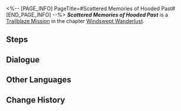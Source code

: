 <%-- [PAGE_INFO]
PageTitle=#Scattered Memories of Hooded Past#
[END_PAGE_INFO] --%>
{{Stub|Dialogue.}}
{{Mission Infobox
|id            = 1020400
|title         = 
|image         = <!--Mission Scattered Memories of Hooded Past.png-->
|type          = Trailblaze
|event_name    = 
|chapter       = Windswept Wanderlust
|requirements  = 
|summary       = <!--official mission summary from Fate's Atlas-->
|characters    = Trailblazer
|startLocation = [[<!--starting world-->]] - [[<!--starting area-->]]
|world         = <!--starting world-->
|area          = <!--starting area-->
|prev          = 
|next          = 
|exp           = 
|credits       = 
|stellarJade   = 
|other         = 
}}
'''''Scattered Memories of Hooded Past''''' is a [[Trailblaze Mission]] in the chapter [[Windswept Wanderlust]].

==Steps==


<!--
==Gameplay Notes==

--><!--
==Trial Character==

-->
==Dialogue==
{{Stub Dialogue}}


==Other Languages==
{{Other Languages
|en   = Scattered Memories of Hooded Past
|zhs  = 旧影婆娑，追思错落
|zht  = 舊影婆娑，追思錯落
|ja   = 絶えぬ影、錯綜する追思
|ko   = 아른거리는 과거, 흩어진 기억
|es   = Recuerdos difusos entre las sombras del pasado
|fr   = Souvenirs éparpillés d'un passé dissimulé
|ru   = Разрозненные воспоминания о прошлом
|th   = เงาแห่งอดีตว่ายวน หวนนึกถึงความทรงจำที่พัดกระจาย
|vi   = Hình Bóng Xưa Cũ, Hồi Tưởng Đan Xen
|de   = Zerstreute Erinnerungen an die verhüllte Vergangenheit
|id   = Kenangan Masa Lalu yang Tersebar
|pt   = Memórias Dispersas de um Passado Obscuro
}}

==Change History==
{{Change History|1.0}}
